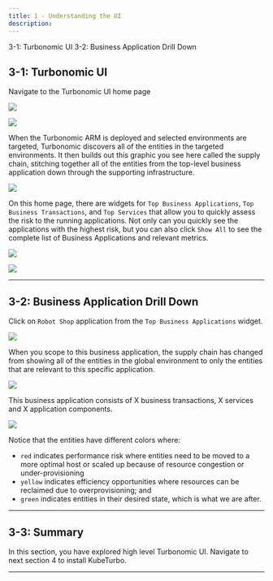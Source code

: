 ```yaml
---
title: 1 - Understanding the UI
description: 
---
```


<AnchorLinks>
  <AnchorLink>3-1: Turbonomic UI</AnchorLink>
  <AnchorLink>3-2: Business Application Drill Down</AnchorLink>
</AnchorLinks>

## 3-1:  Turbonomic UI

Navigate to the Turbonomic UI home page

![](images/turboUI-1.png)

![](images/turboUI-2.png)

When the Turbonomic ARM is deployed and selected environments are targeted, Turbonomic discovers all of the entities in the targeted environments. It then builds out this graphic you see here called the supply chain, stitching together all of the entities from the top-level business application down through the supporting infrastructure.

![](images/turboUI-3.png)

On this home page, there are widgets for `Top Business Applications`, `Top Business Transactions`, and `Top Services` that allow you to quickly assess the risk to the running applications. Not only can you quickly see the applications with the highest risk, but you can also click `Show All` to see the complete list of Business Applications and relevant metrics.

![](images/turboUI-4.png)

![](images/turboUI-5.png)

***

## 3-2:  Business Application Drill Down

Click on `Robot Shop` application from the `Top Business Applications` widget.

![](images/turboUI-6.png)

When you scope to this business application, the supply chain has changed from showing all of the entities in the global environment to only the entities that are relevant to this specific application.

![](images/turboUI-7.png)

This business application consists of X business transactions, X services and X application components.

![](images/turboUI-8.png)

Notice that the entities have different colors where:

- `red` indicates performance risk where entities need to be moved to a more optimal host or scaled up because of resource congestion or under-provisioning
- `yellow` indicates efficiency opportunities where resources can be reclaimed due to overprovisioning; and
- `green` indicates entities in their desired state, which is what we are after.

***

## 3-3:  Summary

In this section, you have explored high level Turbonomic UI. Navigate to next section 4 to install KubeTurbo.

***
